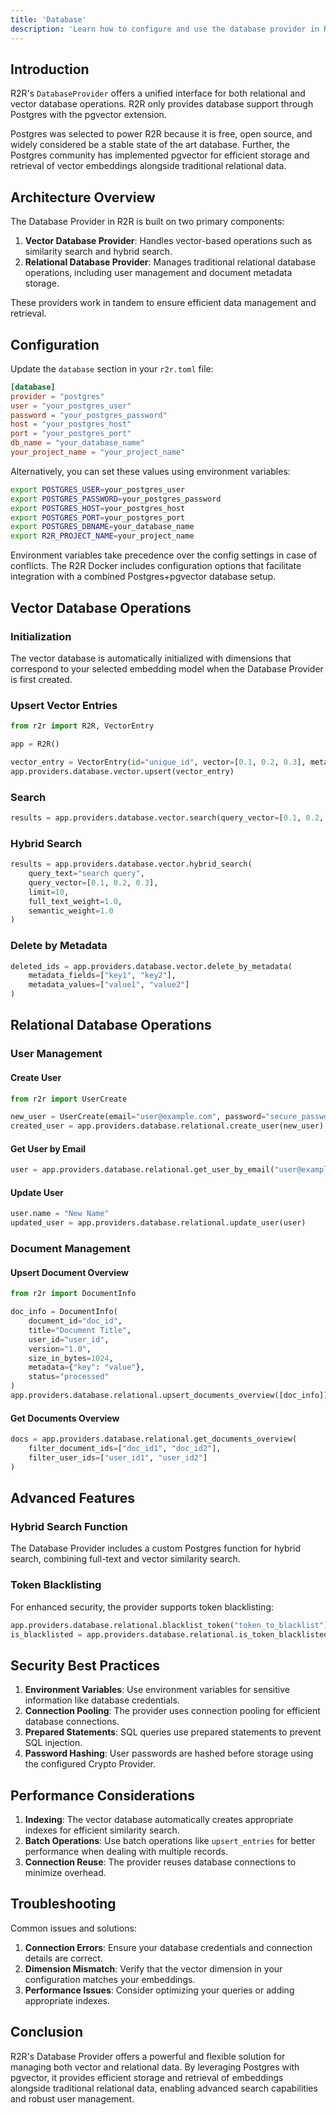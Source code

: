 ```yaml
---
title: 'Database'
description: 'Learn how to configure and use the database provider in R2R'
---
```

## Introduction

R2R's `DatabaseProvider` offers a unified interface for both relational and vector database operations. R2R only provides database support through Postgres with the pgvector extension.

Postgres was selected to power R2R because it is free, open source, and widely considered be a stable state of the art database. Further, the Postgres community has implemented pgvector for efficient storage and retrieval of vector embeddings alongside traditional relational data.

## Architecture Overview

The Database Provider in R2R is built on two primary components:

1. **Vector Database Provider**: Handles vector-based operations such as similarity search and hybrid search.
2. **Relational Database Provider**: Manages traditional relational database operations, including user management and document metadata storage.

These providers work in tandem to ensure efficient data management and retrieval.

## Configuration

Update the `database` section in your `r2r.toml` file:

```toml
[database]
provider = "postgres"
user = "your_postgres_user"
password = "your_postgres_password"
host = "your_postgres_host"
port = "your_postgres_port"
db_name = "your_database_name"
your_project_name = "your_project_name"
```

Alternatively, you can set these values using environment variables:

```bash
export POSTGRES_USER=your_postgres_user
export POSTGRES_PASSWORD=your_postgres_password
export POSTGRES_HOST=your_postgres_host
export POSTGRES_PORT=your_postgres_port
export POSTGRES_DBNAME=your_database_name
export R2R_PROJECT_NAME=your_project_name
```
Environment variables take precedence over the config settings in case of conflicts. The R2R Docker includes configuration options that facilitate integration with a combined Postgres+pgvector database setup.

## Vector Database Operations

### Initialization

The vector database is automatically initialized with dimensions that correspond to your selected embedding model when the Database Provider is first created.

### Upsert Vector Entries

```python
from r2r import R2R, VectorEntry

app = R2R()

vector_entry = VectorEntry(id="unique_id", vector=[0.1, 0.2, 0.3], metadata={"key": "value"})
app.providers.database.vector.upsert(vector_entry)
```

### Search

```python
results = app.providers.database.vector.search(query_vector=[0.1, 0.2, 0.3], limit=10)
```

### Hybrid Search

```python
results = app.providers.database.vector.hybrid_search(
    query_text="search query",
    query_vector=[0.1, 0.2, 0.3],
    limit=10,
    full_text_weight=1.0,
    semantic_weight=1.0
)
```

### Delete by Metadata

```python
deleted_ids = app.providers.database.vector.delete_by_metadata(
    metadata_fields=["key1", "key2"],
    metadata_values=["value1", "value2"]
)
```

## Relational Database Operations

### User Management

#### Create User

```python
from r2r import UserCreate

new_user = UserCreate(email="user@example.com", password="secure_password")
created_user = app.providers.database.relational.create_user(new_user)
```

#### Get User by Email

```python
user = app.providers.database.relational.get_user_by_email("user@example.com")
```

#### Update User

```python
user.name = "New Name"
updated_user = app.providers.database.relational.update_user(user)
```

### Document Management

#### Upsert Document Overview

```python
from r2r import DocumentInfo

doc_info = DocumentInfo(
    document_id="doc_id",
    title="Document Title",
    user_id="user_id",
    version="1.0",
    size_in_bytes=1024,
    metadata={"key": "value"},
    status="processed"
)
app.providers.database.relational.upsert_documents_overview([doc_info])
```

#### Get Documents Overview

```python
docs = app.providers.database.relational.get_documents_overview(
    filter_document_ids=["doc_id1", "doc_id2"],
    filter_user_ids=["user_id1", "user_id2"]
)
```

## Advanced Features

### Hybrid Search Function

The Database Provider includes a custom Postgres function for hybrid search, combining full-text and vector similarity search.

### Token Blacklisting

For enhanced security, the provider supports token blacklisting:

```python
app.providers.database.relational.blacklist_token("token_to_blacklist")
is_blacklisted = app.providers.database.relational.is_token_blacklisted("token_to_check")
```

## Security Best Practices

1. **Environment Variables**: Use environment variables for sensitive information like database credentials.
2. **Connection Pooling**: The provider uses connection pooling for efficient database connections.
3. **Prepared Statements**: SQL queries use prepared statements to prevent SQL injection.
4. **Password Hashing**: User passwords are hashed before storage using the configured Crypto Provider.

## Performance Considerations

1. **Indexing**: The vector database automatically creates appropriate indexes for efficient similarity search.
2. **Batch Operations**: Use batch operations like `upsert_entries` for better performance when dealing with multiple records.
3. **Connection Reuse**: The provider reuses database connections to minimize overhead.

## Troubleshooting

Common issues and solutions:

1. **Connection Errors**: Ensure your database credentials and connection details are correct.
2. **Dimension Mismatch**: Verify that the vector dimension in your configuration matches your embeddings.
3. **Performance Issues**: Consider optimizing your queries or adding appropriate indexes.

## Conclusion

R2R's Database Provider offers a powerful and flexible solution for managing both vector and relational data. By leveraging Postgres with pgvector, it provides efficient storage and retrieval of embeddings alongside traditional relational data, enabling advanced search capabilities and robust user management.
